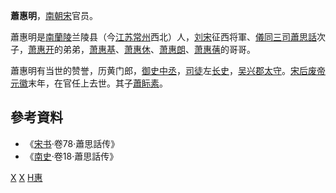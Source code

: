 '''蕭惠明'''，[[南朝宋|南朝宋]]官员。

蕭惠明是[[南蘭陵郡|南蘭陵]]兰陵县（今[[江苏|江苏]][[常州|常州]]西北）人，[[刘宋|刘宋]]征西将軍、[[儀同三司|儀同三司]][[蕭思話|蕭思話]]次子，[[萧惠开|萧惠开]]的弟弟，[[萧惠基|萧惠基]]、[[萧惠休|萧惠休]]、[[萧惠朗|萧惠朗]]、[[萧惠蒨|萧惠蒨]]的哥哥。

蕭惠明有当世的赞誉，历黄门郎，[[御史中丞|御史中丞]]，[[司徒|司徒]]左[[长史|长史]]，[[吴兴郡|吴兴郡]][[太守|太守]]。[[宋后废帝|宋后废帝]][[元徽|元徽]]末年，在官任上去世。其子[[蕭眎素|蕭眎素]]。

== 參考資料 ==
*《[[宋书|宋书]]·卷78·蕭思話传》
*《[[南史|南史]]·卷18·蕭思話传》

[[Category:刘宋官员|X]]
[[Category:刘宋太守|X]]
[[Category:蘭陵蕭氏|H惠]]